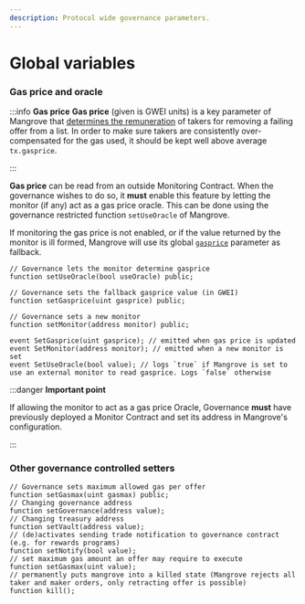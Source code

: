 ```yaml
---
description: Protocol wide governance parameters.
---
```


# Global variables

### Gas price and oracle

:::info **Gas price**
**Gas price** (given is GWEI units) is a key parameter of Mangrove that [determines the remuneration](../taking-and-making-offers/reactive-offer/offer-provision.md#offer-bounty-computation) of takers for removing a failing offer from a list. In order to make sure takers are consistently over-compensated for the gas used, it should be kept well above average `tx.gasprice`.

:::

**Gas price** can be read from an outside Monitoring Contract. When the governance wishes to do so, it **must** enable this feature by letting the monitor (if any) act as a gas price oracle. This can be done using the governance restricted function `setUseOracle` of Mangrove.

If monitoring the gas price is not enabled, or if the value returned by the monitor is ill formed, Mangrove will use its global [`gasprice`](mangrove-configuration.md#mgvlib.global) parameter as fallback.&#x20;


<Tabs>
    <TabItem value="signature" label="Signature" default>

```solidity
// Governance lets the monitor determine gasprice
function setUseOracle(bool useOracle) public;

// Governance sets the fallback gasprice value (in GWEI)
function setGasprice(uint gasprice) public;

// Governance sets a new monitor
function setMonitor(address monitor) public;
```

</TabItem>
<TabItem value="events" label="Events">

```solidity
event SetGasprice(uint gasprice); // emitted when gas price is updated
event SetMonitor(address monitor); // emitted when a new monitor is set
event SetUseOracle(bool value); // logs `true` if Mangrove is set to use an external monitor to read gasprice. Logs `false` otherwise
```

</TabItem>
</Tabs>

:::danger **Important point**

If allowing the monitor to act as a gas price Oracle, Governance **must** have previously deployed a Monitor Contract and set its address in Mangrove's configuration.

:::

### Other governance controlled setters

<Tabs>
<TabItem value="signature" label="Signature" default>

```solidity
// Governance sets maximum allowed gas per offer
function setGasmax(uint gasmax) public;
// Changing governance address
function setGovernance(address value);
// Changing treasury address
function setVault(address value);
// (de)activates sending trade notification to governance contract (e.g. for rewards programs)
function setNotify(bool value);
// set maximum gas amount an offer may require to execute
function setGasmax(uint value);
// permanently puts mangrove into a killed state (Mangrove rejects all taker and maker orders, only retracting offer is possible)
function kill();
```

</TabItem>
</Tabs>
